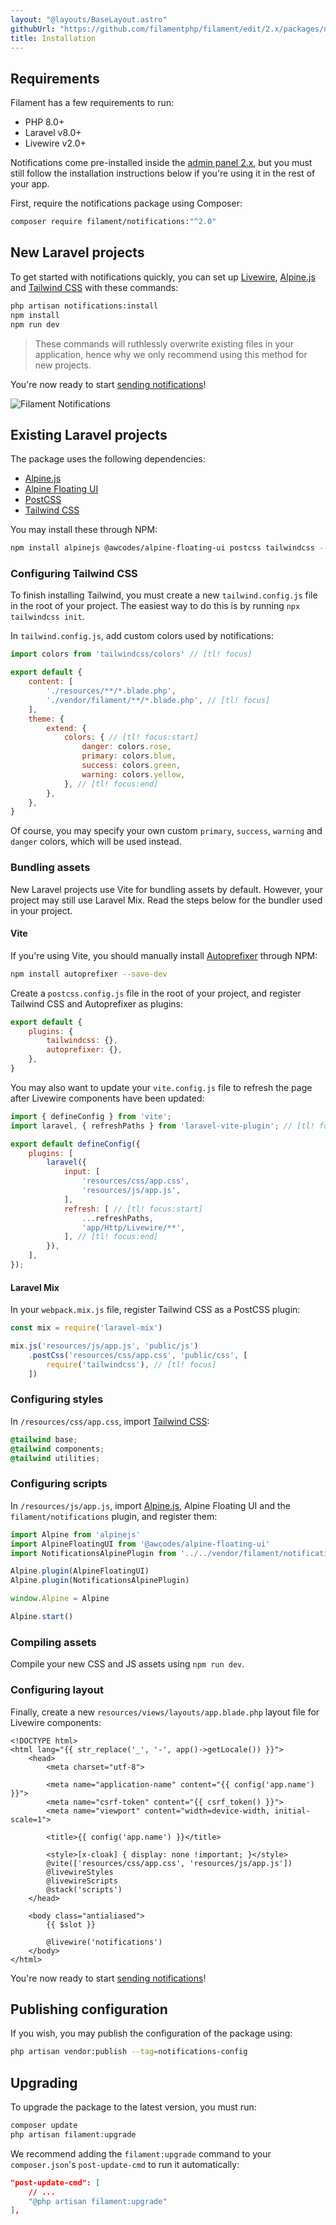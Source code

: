 ```yaml
---
layout: "@layouts/BaseLayout.astro"
githubUrl: "https://github.com/filamentphp/filament/edit/2.x/packages/notifications/docs/01-installation.md"
title: Installation
---
```


## Requirements

Filament has a few requirements to run:

- PHP 8.0+
- Laravel v8.0+
- Livewire v2.0+

Notifications come pre-installed inside the [admin panel 2.x](/docs/admin/2.x), but you must still follow the installation instructions below if you're using it in the rest of your app.

First, require the notifications package using Composer:

```bash
composer require filament/notifications:"^2.0"
```

## New Laravel projects

To get started with notifications quickly, you can set up [Livewire](https://laravel-livewire.com), [Alpine.js](https://alpinejs.dev) and [Tailwind CSS](https://tailwindcss.com) with these commands:

```bash
php artisan notifications:install
npm install
npm run dev
```

> These commands will ruthlessly overwrite existing files in your application, hence why we only recommend using this method for new projects.

You're now ready to start [sending notifications](./sending-notifications)!

![Filament Notifications](https://user-images.githubusercontent.com/44533235/180972526-da7ebb2f-24f6-4cf4-8e4c-d261574384ab.jpg)

## Existing Laravel projects

The package uses the following dependencies:

- [Alpine.js](https://alpinejs.dev)
- [Alpine Floating UI](https://github.com/awcodes/alpine-floating-ui)
- [PostCSS](https://postcss.org)
- [Tailwind CSS](https://tailwindcss.com)

You may install these through NPM:

```bash
npm install alpinejs @awcodes/alpine-floating-ui postcss tailwindcss --save-dev
```

### Configuring Tailwind CSS

To finish installing Tailwind, you must create a new `tailwind.config.js` file in the root of your project. The easiest way to do this is by running `npx tailwindcss init`.

In `tailwind.config.js`, add custom colors used by notifications:

```js
import colors from 'tailwindcss/colors' // [tl! focus]

export default {
    content: [
        './resources/**/*.blade.php',
        './vendor/filament/**/*.blade.php', // [tl! focus]
    ],
    theme: {
        extend: {
            colors: { // [tl! focus:start]
                danger: colors.rose,
                primary: colors.blue,
                success: colors.green,
                warning: colors.yellow,
            }, // [tl! focus:end]
        },
    },
}
```

Of course, you may specify your own custom `primary`, `success`, `warning` and `danger` colors, which will be used instead.

### Bundling assets

New Laravel projects use Vite for bundling assets by default. However, your project may still use Laravel Mix. Read the steps below for the bundler used in your project.

#### Vite

If you're using Vite, you should manually install [Autoprefixer](https://github.com/postcss/autoprefixer) through NPM:

```bash
npm install autoprefixer --save-dev
```

Create a `postcss.config.js` file in the root of your project, and register Tailwind CSS and Autoprefixer as plugins:

```js
export default {
    plugins: {
        tailwindcss: {},
        autoprefixer: {},
    },
}
```

You may also want to update your `vite.config.js` file to refresh the page after Livewire components have been updated:

```js
import { defineConfig } from 'vite';
import laravel, { refreshPaths } from 'laravel-vite-plugin'; // [tl! focus]

export default defineConfig({
    plugins: [
        laravel({
            input: [
                'resources/css/app.css',
                'resources/js/app.js',
            ],
            refresh: [ // [tl! focus:start]
                ...refreshPaths,
                'app/Http/Livewire/**',
            ], // [tl! focus:end]
        }),
    ],
});
```

#### Laravel Mix

In your `webpack.mix.js` file, register Tailwind CSS as a PostCSS plugin:

```js
const mix = require('laravel-mix')

mix.js('resources/js/app.js', 'public/js')
    .postCss('resources/css/app.css', 'public/css', [
        require('tailwindcss'), // [tl! focus]
    ])
```

### Configuring styles

In `/resources/css/app.css`, import [Tailwind CSS](https://tailwindcss.com):

```css
@tailwind base;
@tailwind components;
@tailwind utilities;
```

### Configuring scripts

In `/resources/js/app.js`, import [Alpine.js](https://alpinejs.dev), Alpine Floating UI and the `filament/notifications` plugin, and register them:

```js
import Alpine from 'alpinejs'
import AlpineFloatingUI from '@awcodes/alpine-floating-ui'
import NotificationsAlpinePlugin from '../../vendor/filament/notifications/dist/module.esm'

Alpine.plugin(AlpineFloatingUI)
Alpine.plugin(NotificationsAlpinePlugin)

window.Alpine = Alpine

Alpine.start()
```

### Compiling assets

Compile your new CSS and JS assets using `npm run dev`.

### Configuring layout

Finally, create a new `resources/views/layouts/app.blade.php` layout file for Livewire components:

```blade
<!DOCTYPE html>
<html lang="{{ str_replace('_', '-', app()->getLocale()) }}">
    <head>
        <meta charset="utf-8">

        <meta name="application-name" content="{{ config('app.name') }}">
        <meta name="csrf-token" content="{{ csrf_token() }}">
        <meta name="viewport" content="width=device-width, initial-scale=1">

        <title>{{ config('app.name') }}</title>

        <style>[x-cloak] { display: none !important; }</style>
        @vite(['resources/css/app.css', 'resources/js/app.js'])
        @livewireStyles
        @livewireScripts
        @stack('scripts')
    </head>

    <body class="antialiased">
        {{ $slot }}

        @livewire('notifications')
    </body>
</html>
```

You're now ready to start [sending notifications](./sending-notifications)!

## Publishing configuration

If you wish, you may publish the configuration of the package using:

```bash
php artisan vendor:publish --tag=notifications-config
```

## Upgrading

To upgrade the package to the latest version, you must run:

```bash
composer update
php artisan filament:upgrade
```

We recommend adding the `filament:upgrade` command to your `composer.json`'s `post-update-cmd` to run it automatically:

```json
"post-update-cmd": [
    // ...
    "@php artisan filament:upgrade"
],
```
